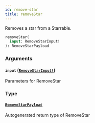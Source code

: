 ```yaml
---
id: remove-star
title: removeStar
---
```


Removes a star from a Starrable.

```graphql
removeStar(
  input: RemoveStarInput!
): RemoveStarPayload

```

### Arguments

#### `input` ([`RemoveStarInput!`](/docs/api/inputs/remove-star-input))

Parameters for RemoveStar

### Type

#### [`RemoveStarPayload`](/docs/api/objects/remove-star-payload)

Autogenerated return type of RemoveStar
